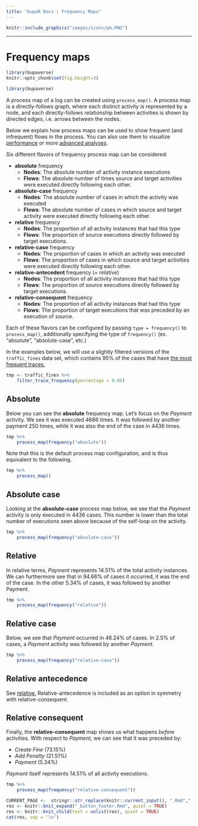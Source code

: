 ```yaml
---
title: "bupaR Docs | Frequency Maps"
---
```



```r
knitr::include_graphics("images/icons/pm.PNG")
```

***



# Frequency maps

```r
library(bupaverse)
knitr::opts_chunk$set(fig.height=3)
```

```r
library(bupaverse)
```

A process map of a log can be created using `process_map()`. A process map is a directly-follows graph, where each distinct activity is represented by a node, and each directly-follows relationship between activities is shown by directed edges, i.e. arrows between the nodes.

Below we explain how process maps can be used to show frequent (and infrequent) flows in the process. You can also use them to visualize [performance](performance_maps.html) or more [advanced analyses](advanced analysis). 


Six different flavors of frequency process map can be considered: 

*	__absolute__ frequency
	*	__Nodes__: The absolute number of activity instance executions
	*	__Flows__: The absolute number of times source and target activities were executed directly following each other. 
*	__absolute-case__ frequency
	*	__Nodes__: The absolute number of cases in which the activity was executed
	*	__Flows__: The absolute number of cases in which source and target activity were executed directly following each other. 
*	__relative__ frequency
	* 	__Nodes__: The proportion of all activity instances that had this type
	*	__Flows__: The proportion of source executions directly followed by target executions. 
*	__relative-case__ frequency
	*	__Nodes__: The proportion of cases in which an activity was executed
	*	__Flows__: The proportion of cases in which source and target activities were executed directly following each other.
*   __relative-antecedent__ frequency (= _relative_)
	*   __Nodes__: The proportion of all activity instances that had this type
	*   __Flows__: The proportion of source executions directly followed by target executions. 
*	__relative-consequent__ frequency
	*	__Nodes__: The proportion of all activity instances that had this type
	*   __Flows__: The proportion of target executions that was preceded by an execution of source. 

Each of these flavors can be configured by passing `type = frequency()` to `process_map()`, additionally specifying the type of `frequency()` (ex. "absolute", "absolute-case", etc.)

In the examples below, we will use a slightly filtered versions of the `traffic_fines` data set, which contains 95% of the cases that have [the most frequent traces.](case_filters.html#Trace_Frequency) 

```r
tmp <- traffic_fines %>%
	filter_trace_frequency(percentage = 0.95)
```


## Absolute 

Below you can see the __absolute__ frequency map. Let's focus on the _Payment_ activity. We see it was executed 4686 times. It was followed by another payment 250 times, while it was also the end of the case in 4436 times. 

```r
tmp %>%
	process_map(frequency("absolute"))
```

Note that this is the default process map configuration, and is thus equivalent to the following. 

```r
tmp %>%
	process_map()
```

## Absolute case

Looking at the __absolute-case__ process map below, we see that the _Payment_ activity is only executed in 4436 cases. This number is lower than the total number of executions seen above because of the self-loop on the activity. 

```r
tmp %>%
	process_map(frequency("absolute-case"))
```

## Relative 

In relative terms, _Payment_ represents 14.51% of the total activity instances. We can furthermore see that in 94.66% of cases it occurred, it was the end of the case. In the other 5.34% of cases, it was followed by another Payment. 

```r
tmp %>%
	process_map(frequency("relative"))
```

## Relative case


Below, we see that _Payment_ occurred in 46.24% of cases. In 2.5% of cases, a _Payment_ activity was followed by another _Payment._ 

```r
tmp %>%
	process_map(frequency("relative-case"))
```


## Relative antecedence

See [relative.](frequency_maps.html#Relative) Relative-antecedence is included as an option in symmetry with relative-consequent.

## Relative consequent

Finally, the __relative-consequent__ map shows us what happens _before_ activities. With respect to _Payment_, we can see that it was preceded by:

* _Create Fine_ (73.15%)
* _Add Penalty_ (21.51%)
* _Payment_ (5.34%)

_Payment_ itself represents 14.51% of all activity executions.

```r
tmp %>%
	process_map(frequency("relative-consequent"))
```






```r
CURRENT_PAGE <-  stringr::str_replace(knitr::current_input(), ".Rmd",".html")
res <- knitr::knit_expand("_button_footer.Rmd", quiet = TRUE)
res <- knitr::knit_child(text = unlist(res), quiet = TRUE)
cat(res, sep = '\n')
```

